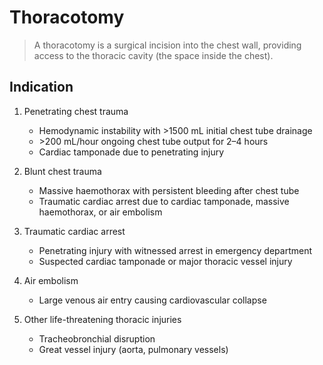 # Thoracotomy

> A thoracotomy is a surgical incision into the chest wall, providing access to the thoracic cavity (the space inside the chest).

## Indication

1. Penetrating chest trauma

   - Hemodynamic instability with \>1500 mL initial chest tube drainage
   - \>200 mL/hour ongoing chest tube output for 2–4 hours
   - Cardiac tamponade due to penetrating injury

1. Blunt chest trauma

   - Massive haemothorax with persistent bleeding after chest tube
   - Traumatic cardiac arrest due to cardiac tamponade, massive haemothorax, or air embolism

1. Traumatic cardiac arrest

   - Penetrating injury with witnessed arrest in emergency department
   - Suspected cardiac tamponade or major thoracic vessel injury

1. Air embolism

   - Large venous air entry causing cardiovascular collapse

1. Other life-threatening thoracic injuries

   - Tracheobronchial disruption
   - Great vessel injury (aorta, pulmonary vessels)
